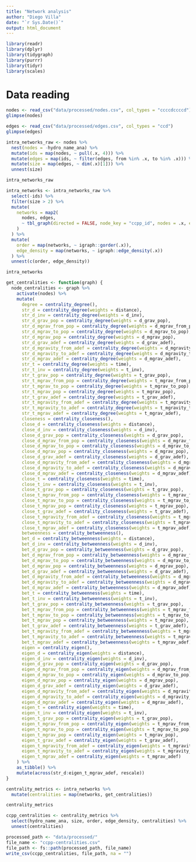 ```yaml
---
title: "Network analysis"
author: "Diego Villa"
date: "`r Sys.Date()`"
output: html_document
---
```


```r
library(readr)
library(dplyr)
library(tidygraph)
library(purrr)
library(tidyr)
library(scales)
```

# Data reading

```r
nodes <- read_csv("data/processed/nodes.csv", col_types = "ccccdccccd")
glimpse(nodes)
```

```r
edges <- read_csv("data/processed/edges.csv", col_types = "ccd")
glimpse(edges)
```

```r
intra_networks_raw <- nodes %>% 
  nest(nodes = -hydro_name_ana) %>% 
  mutate(ids = map(nodes, ~ pull(.x, 4))) %>% 
  mutate(edges = map(ids, ~ filter(edges, from %in% .x, to %in% .x))) %>% 
  mutate(size = map(edges, ~ dim(.x)[1])) %>% 
  unnest(size)
```

```r
intra_networks_raw
```

```r
intra_networks <- intra_networks_raw %>% 
  select(-ids) %>% 
  filter(size > 2) %>% 
  mutate(
    networks = map2(
      nodes, edges, 
      ~ tbl_graph(directed = FALSE, node_key = "ccpp_id", nodes = .x, edges = .y)
    )
  ) %>% 
  mutate(
    order = map(networks, ~ igraph::gorder(.x)),
    edge_density = map(networks, ~ igraph::edge_density(.x))
  ) %>% 
  unnest(c(order, edge_density))
```

```r
intra_networks
```

```r
get_centralities <- function(graph) {
  node_centralities <- graph %>% 
    activate(nodes) %>% 
    mutate(
      degree = centrality_degree(),
      str_d = centrality_degree(weights = distance),
      str_d_inv = centrality_degree(weights = d_inv),
      str_d_grav_pop = centrality_degree(weights = d_grav_pop),
      str_d_mgrav_from_pop = centrality_degree(weights = d_mgrav_from_pop),
      str_d_mgrav_to_pop = centrality_degree(weights = d_mgrav_to_pop),
      str_d_mgrav_pop = centrality_degree(weights = d_mgrav_pop),
      str_d_grav_adef = centrality_degree(weights = d_grav_adef),
      str_d_mgravity_from_adef = centrality_degree(weights = d_mgravity_from_adef),
      str_d_mgravity_to_adef = centrality_degree(weights = d_mgravity_to_adef),
      str_d_mgrav_adef = centrality_degree(weights = d_mgrav_adef),
      str_t = centrality_degree(weights = time),
      str_t_inv = centrality_degree(weights = t_inv),
      str_t_grav_pop = centrality_degree(weights = t_grav_pop),
      str_t_mgrav_from_pop = centrality_degree(weights = t_mgrav_from_pop),
      str_t_mgrav_to_pop = centrality_degree(weights = t_mgrav_to_pop),
      str_t_mgrav_pop = centrality_degree(weights = t_mgrav_pop),
      str_t_grav_adef = centrality_degree(weights = t_grav_adef),
      str_t_mgravity_from_adef = centrality_degree(weights = t_mgravity_from_adef),
      str_t_mgravity_to_adef = centrality_degree(weights = t_mgravity_to_adef),
      str_t_mgrav_adef = centrality_degree(weights = t_mgrav_adef),
      closeness = centrality_closeness(),
      close_d = centrality_closeness(weights = distance),
      close_d_inv = centrality_closeness(weights = d_inv),
      close_d_grav_pop = centrality_closeness(weights = d_grav_pop),
      close_d_mgrav_from_pop = centrality_closeness(weights = d_mgrav_from_pop),
      close_d_mgrav_to_pop = centrality_closeness(weights = d_mgrav_to_pop),
      close_d_mgrav_pop = centrality_closeness(weights = d_mgrav_pop),
      close_d_grav_adef = centrality_closeness(weights = d_grav_adef),
      close_d_mgravity_from_adef = centrality_closeness(weights = d_mgravity_from_adef),
      close_d_mgravity_to_adef = centrality_closeness(weights = d_mgravity_to_adef),
      close_d_mgrav_adef = centrality_closeness(weights = d_mgrav_adef),
      close_t = centrality_closeness(weights = time),
      close_t_inv = centrality_closeness(weights = t_inv),
      close_t_grav_pop = centrality_closeness(weights = t_grav_pop),
      close_t_mgrav_from_pop = centrality_closeness(weights = t_mgrav_from_pop),
      close_t_mgrav_to_pop = centrality_closeness(weights = t_mgrav_to_pop),
      close_t_mgrav_pop = centrality_closeness(weights = t_mgrav_pop),
      close_t_grav_adef = centrality_closeness(weights = t_grav_adef),
      close_t_mgravity_from_adef = centrality_closeness(weights = t_mgravity_from_adef),
      close_t_mgravity_to_adef = centrality_closeness(weights = t_mgravity_to_adef),
      close_t_mgrav_adef = centrality_closeness(weights = t_mgrav_adef),
      betweenness = centrality_betweenness(),
      bet_d = centrality_betweenness(weights = distance),
      bet_d_inv = centrality_betweenness(weights = d_inv),
      bet_d_grav_pop = centrality_betweenness(weights = d_grav_pop),
      bet_d_mgrav_from_pop = centrality_betweenness(weights = d_mgrav_from_pop),
      bet_d_mgrav_to_pop = centrality_betweenness(weights = d_mgrav_to_pop),
      bet_d_mgrav_pop = centrality_betweenness(weights = d_mgrav_pop),
      bet_d_grav_adef = centrality_betweenness(weights = d_grav_adef),
      bet_d_mgravity_from_adef = centrality_betweenness(weights = d_mgravity_from_adef),
      bet_d_mgravity_to_adef = centrality_betweenness(weights = d_mgravity_to_adef),
      bet_d_mgrav_adef = centrality_betweenness(weights = d_mgrav_adef),
      bet_t = centrality_betweenness(weights = time),
      bet_t_inv = centrality_betweenness(weights = t_inv),
      bet_t_grav_pop = centrality_betweenness(weights = t_grav_pop),
      bet_t_mgrav_from_pop = centrality_betweenness(weights = t_mgrav_from_pop),
      bet_t_mgrav_to_pop = centrality_betweenness(weights = t_mgrav_to_pop),
      bet_t_mgrav_pop = centrality_betweenness(weights = t_mgrav_pop),
      bet_t_grav_adef = centrality_betweenness(weights = t_grav_adef),
      bet_t_mgravity_from_adef = centrality_betweenness(weights = t_mgravity_from_adef),
      bet_t_mgravity_to_adef = centrality_betweenness(weights = t_mgravity_to_adef),
      bet_t_mgrav_adef = centrality_betweenness(weights = t_mgrav_adef),
      eigen = centrality_eigen(),
      eigen_d = centrality_eigen(weights = distance),
      eigen_d_inv = centrality_eigen(weights = d_inv),
      eigen_d_grav_pop = centrality_eigen(weights = d_grav_pop),
      eigen_d_mgrav_from_pop = centrality_eigen(weights = d_mgrav_from_pop),
      eigen_d_mgrav_to_pop = centrality_eigen(weights = d_mgrav_to_pop),
      eigen_d_mgrav_pop = centrality_eigen(weights = d_mgrav_pop),
      eigen_d_grav_adef = centrality_eigen(weights = d_grav_adef),
      eigen_d_mgravity_from_adef = centrality_eigen(weights = d_mgravity_from_adef),
      eigen_d_mgravity_to_adef = centrality_eigen(weights = d_mgravity_to_adef),
      eigen_d_mgrav_adef = centrality_eigen(weights = d_mgrav_adef),
      eigen_t = centrality_eigen(weights = time),
      eigen_t_inv = centrality_eigen(weights = t_inv),
      eigen_t_grav_pop = centrality_eigen(weights = t_grav_pop),
      eigen_t_mgrav_from_pop = centrality_eigen(weights = t_mgrav_from_pop),
      eigen_t_mgrav_to_pop = centrality_eigen(weights = t_mgrav_to_pop),
      eigen_t_mgrav_pop = centrality_eigen(weights = t_mgrav_pop),
      eigen_t_grav_adef = centrality_eigen(weights = t_grav_adef),
      eigen_t_mgravity_from_adef = centrality_eigen(weights = t_mgravity_from_adef),
      eigen_t_mgravity_to_adef = centrality_eigen(weights = t_mgravity_to_adef),
      eigen_t_mgrav_adef = centrality_eigen(weights = t_mgrav_adef)
    ) %>% 
    as_tibble() %>% 
    mutate(across(str_d:eigen_t_mgrav_adef, rescale))
}
```

```r
centrality_metrics <- intra_networks %>% 
  mutate(centralities = map(networks, get_centralities))
```

```r
centrality_metrics
```

```r
ccpp_centralities <- centrality_metrics %>% 
  select(hydro_name_ana, size, order, edge_density, centralities) %>% 
  unnest(centralities)
```

```r
processed_path <- "data/processed/"
file_name <- "ccpp-centralities.csv"
file_path <- fs::path(processed_path, file_name)
write_csv(ccpp_centralities, file_path, na = "")
```

